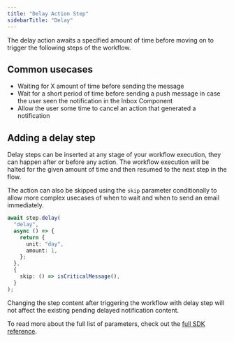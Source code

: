 ```yaml
---
title: "Delay Action Step"
sidebarTitle: "Delay"
---
```


The delay action awaits a specified amount of time before moving on to trigger the following steps of the workflow.

## Common usecases

- Waiting for X amount of time before sending the message
- Wait for a short period of time before sending a push message in case the user seen the notification in the Inbox Component
- Allow the user some time to cancel an action that generated a notification

## Adding a delay step

Delay steps can be inserted at any stage of your workflow execution, they can happen after or before any action. The workflow execution will be halted for the given amount of time and then resumed to the next step in the flow.

The action can also be skipped using the `skip` parameter conditionally to allow more complex usecases of when to wait and when to send an email immediately.

```typescript
await step.delay(
  "delay",
  async () => {
    return {
      unit: "day",
      amount: 1,
    };
  },
  {
    skip: () => isCriticalMessage(),
  }
);
```

<Info>Changing the step content after triggering the workflow with delay step will not affect the existing pending delayed notification content.</Info>

To read more about the full list of parameters, check out the [full SDK reference](/sdks/framework/typescript/steps/delay).